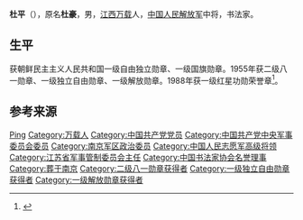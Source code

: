 {{Otheruses|杜平}}

{{noteTA
|1=zh-hans:蒋介石;zh-hk:蒋介石;zh-tw:蒋中正;
|2=zh-hans:斯大林;zh-hk:史太林;zh-tw:史達林;
|3=zh-cn:朝鲜战争; zh-sg:韩战; zh-tw:韓戰; zh-hk:韓戰;}}
{{Infobox_officeholder
| name = 杜平
| image name = Du Ping.jpg
| width = 200
| now = 
| period = 
| Sex =
| different name =
| party = {{中国共产党}}
| nationality = {{PRC}}
| Native place =
| date of birth = 1908年12月6日
| place of birth = {{QIN}}[[江西省|江西省]][[万载县|万载县]]黄茅乡郞坑
| date of death = {{death date and age|1999|3|4|1908|12|6}}
| place of death = {{PRC}}[[南京|南京]]
| religion = [[共产主义|共产主义]]
| spouse = 
| relatives = 
| educate = 
* 1927年7月，湖南群治大学特科
| past =
* 红3军第3纵队政治部科长，军政治训练大队大队长、军医处政治委员、无线电队政治委员
* 红军黄河游击师政治部主任，红30军政治部主任、政治委员
* 八路军第129师留守处主任
* 八路军留守兵团警备第3团政治委员，警备第1旅政治部主任、副政治委员，陕甘宁晋绥联防军政治部秘书长
* 第四野战军第13兵团政治部主任
* 中国人民志愿军政治部主任
* 东北军区政治部主任、沈阳军区副政治委员兼政治部主任
* 南京军区政治委员（曾兼政治部主任）
* 中共中央军委委员
| work =
* 《在志愿军总部》
}}
'''杜平'''（{{bd|1908年|12月6日|1999年|3月4日}}），原名'''杜豪'''，男，[[江西|江西]][[万载|万载]]人，[[中国人民解放军|中国人民解放军]]中将，书法家。

== 生平 ==
获朝鲜民主主义人民共和国一级自由独立勋章、一级国旗勋章。1955年获二级八一勋章、一级独立自由勋章、一级解放勋章。1988年获一级红星功勋荣誉章<ref name="官方">{{Cite web|title=杜平|url=http://dangshi.people.com.cn/GB/165617/165618/166491/167908/9975104.html|accessdate=2010-03-09|work=中国共产党新闻网|archive-date=2016-03-04|archive-url=https://web.archive.org/web/20160304072802/http://dangshi.people.com.cn/GB/165617/165618/166491/167908/9975104.html|dead-url=no}}</ref>。

== 参考来源 ==
{{reflist}}

{{中国军事人物小作品}}
{{中國人民解放軍開國中將}}
{{江苏行政长官}}
{{Navboxes 
| title  = 杜平在[[中国书法家协会|中国书法家协会]]的职务
| list1  =
{{中国书法家协会第一届理事会}}
{{中国书法家协会第二届理事会}}
}}

{{Authority control}}
{{DEFAULTSORT:Du杜}}
[[Category:杜姓|Ping]]
[[Category:万载人|Category:万载人]]
[[Category:中国共产党党员|Category:中国共产党党员]]
[[Category:中国共产党中央军事委员会委员|Category:中国共产党中央军事委员会委员]]
[[Category:南京军区政治委员|Category:南京军区政治委员]]
[[Category:中国人民志愿军高级将领|Category:中国人民志愿军高级将领]]
[[Category:江苏省军事管制委员会主任|Category:江苏省军事管制委员会主任]]
[[Category:中国书法家协会名誉理事|Category:中国书法家协会名誉理事]]
[[Category:葬于南京|Category:葬于南京]]
[[Category:二级八一勋章获得者|Category:二级八一勋章获得者]]
[[Category:一级独立自由勋章获得者|Category:一级独立自由勋章获得者]]
[[Category:一级解放勋章获得者|Category:一级解放勋章获得者]]